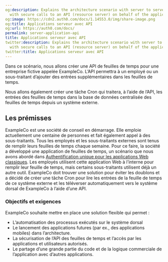 ```yaml
---
og:description: Explains the architecture scenario with server to server communication
  with secure calls to an API (resource server) on behalf of the application.
og:image: https://cdn2.auth0.com/docs/1.14553.0/img/share-image.png
og:title: Applications serveur avec API
og:url: https://auth0.com/docs/
permalink: server-application-api
title: Applications serveur avec API
twitter:description: Explains the architecture scenario with server to server communication
  with secure calls to an API (resource server) on behalf of the application.
twitter:title: Applications serveur avec API
---
```


Dans ce scénario, nous allons créer une API de feuilles de temps pour une entreprise fictive appelée ExampleCo. L’API permettra à un employé ou un sous-traitant d’ajouter des entrées supplémentaires dans les feuilles de temps.

Nous allons également créer une tâche Cron qui traitera, à l’aide de l’API, les entrées des feuilles de temps dans la base de données centralisée des feuilles de temps depuis un système externe.



## Les prémisses

ExampleCo est une société de conseil en démarrage. Elle emploie actuellement une centaine de personnes et fait également appel à des sous-traitants. Tous les employés et les sous-traitants externes sont tenus de remplir leurs feuilles de temps chaque semaine. Pour ce faire, la société a développé une application de feuilles de temps, un scénario que nous avons abordé dans [Authentification unique pour les applications Web classiques](/architecture-scenarios/web-app-sso). Les employés utilisent cette application Web à l’interne pour remplir leur feuille de temps, mais certains sous-traitants utilisent déjà un autre outil. ExampleCo doit trouver une solution pour éviter les doublons et a décidé de créer une tâche Cron pour lire les entrées de la feuille de temps de ce système externe et les téléverser automatiquement vers le système dorsal de ExampleCo à l’aide d’une API.

### Objectifs et exigences

ExampleCo souhaite mettre en place une solution flexible qui permet :

* L’automatisation des processus exécutés sur le système dorsal
* Le lancement des applications futures (par ex., des applications mobiles) dans l’architecture.
* La sécurisation de l’API des feuilles de temps et l’accès par les applications et utilisateurs autorisés.
* Le partage d’une grande partie du code et de la logique commerciale de l’application avec d’autres applications.